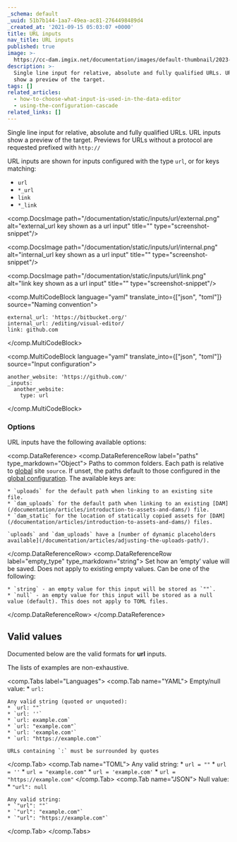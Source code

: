 ```yaml
---
_schema: default
_uuid: 51b7b144-1aa7-49ea-ac81-2764498489d4
_created_at: '2021-09-15 05:03:07 +0000'
title: URL inputs
nav_title: URL inputs
published: true
image: >-
  https://cc-dam.imgix.net/documentation/images/default-thumbnail/2023-Q4/CloudCannon-Documentation-Thumbnail.png
description: >-
  Single line input for relative, absolute and fully qualified URLs. URL inputs
  show a preview of the target.
tags: []
related_articles:
  - how-to-choose-what-input-is-used-in-the-data-editor
  - using-the-configuration-cascade
related_links: []
---
```

Single line input for relative, absolute and fully qualified URLs. URL inputs show a preview of the target. Previews for URLs without a protocol are requested prefixed with `http://`

URL inputs are shown for inputs configured with the type `url`, or for keys matching:

* `url`
* `*_url`
* `link`
* `*_link`

<comp.DocsImage path="/documentation/static/inputs/url/external.png" alt="external_url key shown as a url input" title="" type="screenshot-snippet"/>

<comp.DocsImage path="/documentation/static/inputs/url/internal.png" alt="internal_url key shown as a url input" title="" type="screenshot-snippet"/>

<comp.DocsImage path="/documentation/static/inputs/url/link.png" alt="link key shown as a url input" title="" type="screenshot-snippet"/>

<comp.MultiCodeBlock language="yaml" translate_into={["json", "toml"]} source="Naming convention">
```
external_url: 'https://bitbucket.org/'
internal_url: /editing/visual-editor/
link: github.com
```
</comp.MultiCodeBlock>

<comp.MultiCodeBlock language="yaml" translate_into={["json", "toml"]} source="Input configuration">
```
another_website: 'https://github.com/'
_inputs:
  another_website:
    type: url
```
</comp.MultiCodeBlock>

### Options

URL inputs have the following available options:

<comp.DataReference>
 <comp.DataReferenceRow label="paths" type_markdown="Object">
    Paths to common folders. Each path is relative to [global](/documentation/articles/create-a-global-configuration-file/) site `source`. If unset, the paths default to those configured in the [global configuration](/documentation/articles/create-a-global-configuration-file/). The available keys are:

    * `uploads` for the default path when linking to an existing site file.
    * `dam_uploads` for the default path when linking to an existing [DAM](/documentation/articles/introduction-to-assets-and-dams/) file.
    * `dam_static` for the location of statically copied assets for [DAM](/documentation/articles/introduction-to-assets-and-dams/) files.

    `uploads` and `dam_uploads` have a [number of dynamic placeholders available](/documentation/articles/adjusting-the-uploads-path/).
 </comp.DataReferenceRow>
  <comp.DataReferenceRow label="empty_type" type_markdown="string">
    Set how an ‘empty’ value will be saved. Does not apply to existing empty values. Can be one of the following:

    * `string` - an empty value for this input will be stored as `""`.
    * `null` - an empty value for this input will be stored as a null value (default). This does not apply to TOML files.
 </comp.DataReferenceRow>
</comp.DataReference>

## Valid values

Documented below are the valid formats for **url** inputs.

The lists of examples are non-exhaustive.

<comp.Tabs label="Languages">
 <comp.Tab name="YAML">
    Empty/null value:
    * `url: `

    Any valid string (quoted or unquoted):
    * `url: ""`
    * `url: ''`
    * `url: example.com`
    * `url: "example.com"`
    * `url: 'example.com'`
    * `url: "https://example.com"`

    URLs containing `:` must be surrounded by quotes
 </comp.Tab>
  <comp.Tab name="TOML">
    Any valid string:
    * `url = ""`
    * `url = ''`
    * `url = "example.com"`
    * `url = 'example.com'`
    * `url = "https://example.com"`
 </comp.Tab>
  <comp.Tab name="JSON">
    Null value:
    * `"url": null`

    Any valid string:
    * `"url": ""`
    * `"url": "example.com"`
    * `"url": "https://example.com"`
 </comp.Tab>
</comp.Tabs>